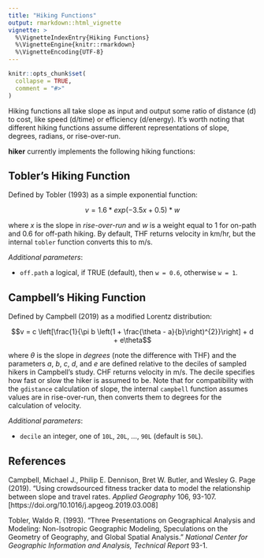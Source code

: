 ```yaml
---
title: "Hiking Functions"
output: rmarkdown::html_vignette
vignette: >
  %\VignetteIndexEntry{Hiking Functions}
  %\VignetteEngine{knitr::rmarkdown}
  %\VignetteEncoding{UTF-8}
---
```


```r
knitr::opts_chunk$set(
  collapse = TRUE,
  comment = "#>"
)
```

Hiking functions all take slope as input and output some ratio of distance (d) to cost, like speed (d/time) or efficiency (d/energy). It's worth noting that different hiking functions assume different representations of slope, degrees, radians, or rise-over-run.

**hiker** currently implements the following hiking functions:  


## Tobler's Hiking Function

Defined by Tobler (1993) as a simple exponential function:

$$v = 1.6 * exp(-3.5x + 0.5) * w$$

where $x$ is the slope in _rise-over-run_ and $w$ is a weight equal to 1 for on-path and 0.6 for off-path hiking. By default, THF returns velocity in km/hr, but the internal `tobler` function converts this to m/s.  

_Additional parameters_:  

* `off.path` a logical, if TRUE (default), then `w = 0.6`, otherwise `w = 1`.


## Campbell's Hiking Function

Defined by Campbell (2019) as a modified Lorentz distribution:

$$v = c \left[\frac{1}{\pi b \left(1 + \frac{\theta - a}{b}\right)^{2}}\right] + d + e\theta$$

where $\theta$ is the slope in _degrees_ (note the difference with THF) and the parameters $a$, $b$, $c$, $d$, and $e$ are defined relative to the deciles of sampled hikers in Campbell's study. CHF returns velocity in m/s. The decile specifies how fast or slow the hiker is assumed to be. Note that for compatibility with the `gdistance` calculation of slope, the internal `campbell` function assumes values are in rise-over-run, then converts them to degrees for the calculation of velocity.  

_Additional parameters_:  

* `decile` an integer, one of `10L`, `20L`, ..., `90L` (default is `50L`).


## References

Campbell, Michael J., Philip E. Dennison, Bret W. Butler, and Wesley G. Page (2019). "Using crowdsourced fitness tracker data to model the relationship between slope and travel rates. _Applied Geography_ 106, 93-107. [https://doi.org/10.1016/j.apgeog.2019.03.008]

Tobler, Waldo R. (1993). "Three Presentations on Geographical Analysis and Modeling: Non-Isotropic Geographic Modeling, Speculations on the Geometry of Geography, and Global Spatial Analysis." _National Center for Geographic Information and Analysis, Technical Report_ 93-1.  
